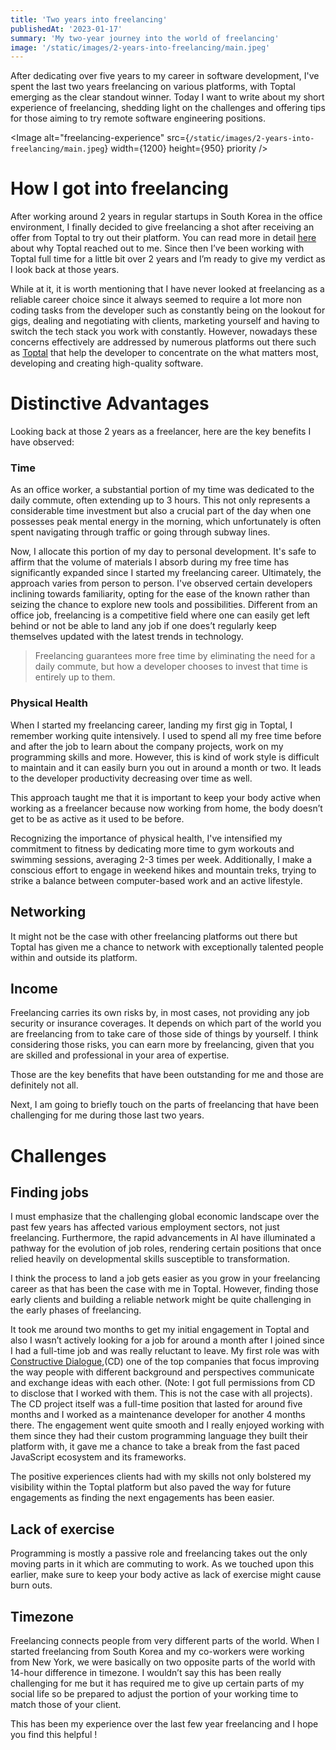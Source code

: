 ```yaml
---
title: 'Two years into freelancing'
publishedAt: '2023-01-17'
summary: 'My two-year journey into the world of freelancing'
image: '/static/images/2-years-into-freelancing/main.jpeg'
---
```


After dedicating over five years to my career in software development, I've spent the last two years freelancing on various platforms, with Toptal emerging as the clear standout winner. Today I want to write about my short experience of freelancing, shedding light on the challenges and offering tips for those aiming to try remote software engineering positions.

<Image
  alt="freelancing-experience"
  src={`/static/images/2-years-into-freelancing/main.jpeg`}
  width={1200}
  height={950}
  priority
/>

# How I got into freelancing

After working around 2 years in regular startups in South Korea in the office environment, I finally decided to give freelancing a shot after receiving an offer from Toptal to try out their platform. You can read more in detail [here](https://www.atabekov.com/blog/toptal-speed-coding-challenge-2021) about why Toptal reached out to me. Since then I’ve been working with Toptal full time for a little bit over 2 years and I’m ready to give my verdict as I look back at those years.

While at it, it is worth mentioning that I have never looked at freelancing as a reliable career choice since it always seemed to require a lot more non coding tasks from the developer such as constantly being on the lookout for gigs, dealing and negotiating with clients, marketing yourself and having to switch the tech stack you work with constantly. However, nowadays these concerns effectively are addressed by numerous platforms out there such as [Toptal](https://www.toptal.com/) that help the developer to concentrate on the what matters most, developing and creating high-quality software.

# Distinctive Advantages

Looking back at those 2 years as a freelancer, here are the key benefits I have observed:

### Time

As an office worker, a substantial portion of my time was dedicated to the daily commute, often extending up to 3 hours. This not only represents a considerable time investment but also a crucial part of the day when one possesses peak mental energy in the morning, which unfortunately is often spent navigating through traffic or going through subway lines.

Now, I allocate this portion of my day to personal development. It's safe to affirm that the volume of materials I absorb during my free time has significantly expanded since I started my freelancing career. Ultimately, the approach varies from person to person. I've observed certain developers inclining towards familiarity, opting for the ease of the known rather than seizing the chance to explore new tools and possibilities. Different from an office job, freelancing is a competitive field where one can easily get left behind or not be able to land any job if one does’t regularly keep themselves updated with the latest trends in technology.

> Freelancing guarantees more free time by eliminating the need for a daily commute, but how a developer chooses to invest that time is entirely up to them.

### Physical Health

When I started my freelancing career, landing my first gig in Toptal, I remember working quite intensively. I used to spend all my free time before and after the job to learn about the company projects, work on my programming skills and more. However, this is kind of work style is difficult to maintain and it can easily burn you out in around a month or two. It leads to the developer productivity decreasing over time as well.

This approach taught me that it is important to keep your body active when working as a freelancer because now working from home, the body doesn’t get to be as active as it used to be before.

Recognizing the importance of physical health, I've intensified my commitment to fitness by dedicating more time to gym workouts and swimming sessions, averaging 2-3 times per week. Additionally, I make a conscious effort to engage in weekend hikes and mountain treks, trying to strike a balance between computer-based work and an active lifestyle.

## Networking

It might not be the case with other freelancing platforms out there but Toptal has given me a chance to network with exceptionally talented people within and outside its platform.

## Income

Freelancing carries its own risks by, in most cases, not providing any job security or insurance coverages. It depends on which part of the world you are freelancing from to take care of those side of things by yourself. I think considering those risks, you can earn more by freelancing, given that you are skilled and professional in your area of expertise.

Those are the key benefits that have been outstanding for me and those are definitely not all.

Next, I am going to briefly touch on the parts of freelancing that have been challenging for me during those last two years.

# Challenges

## Finding jobs

I must emphasize that the challenging global economic landscape over the past few years has affected various employment sectors, not just freelancing. Furthermore, the rapid advancements in AI have illuminated a pathway for the evolution of job roles, rendering certain positions that once relied heavily on developmental skills susceptible to transformation.

I think the process to land a job gets easier as you grow in your freelancing career as that has been the case with me in Toptal. However, finding those early clients and building a reliable network might be quite challenging in the early phases of freelancing.

It took me around two months to get my initial engagement in Toptal and also I wasn’t actively looking for a job for around a month after I joined since I had a full-time job and was really reluctant to leave. My first role was with [Constructive Dialogue](https://constructivedialogue.org/what-is-constructive-dialogue),(CD) one of the top companies that focus improving the way people with different background and perspectives communicate and exchange ideas with each other. (Note: I got full permissions from CD to disclose that I worked with them. This is not the case with all projects). The CD project itself was a full-time position that lasted for around five months and I worked as a maintenance developer for another 4 months there. The engagement went quite smooth and I really enjoyed working with them since they had their custom programming language they built their platform with, it gave me a chance to take a break from the fast paced JavaScript ecosystem and its frameworks.

The positive experiences clients had with my skills not only bolstered my visibility within the Toptal platform but also paved the way for future engagements as finding the next engagements has been easier.

## Lack of exercise

Programming is mostly a passive role and freelancing takes out the only moving parts in it which are commuting to work. As we touched upon this earlier, make sure to keep your body active as lack of exercise might cause burn outs.

## Timezone

Freelancing connects people from very different parts of the world. When I started freelancing from South Korea and my co-workers were working from New York, we were basically on two opposite parts of the world with 14-hour difference in timezone. I wouldn’t say this has been really challenging for me but it has required me to give up certain parts of my social life so be prepared to adjust the portion of your working time to match those of your client.

This has been my experience over the last few year freelancing and I hope you find this helpful !
